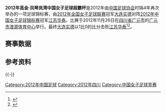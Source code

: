 {{Infobox football match
| title                   = 2012年[[中国女子足球超霸杯|中国女子足球超霸杯]]
| image                   = 
| event                   = 
| team1                   = [[大连权健|大连实德]]
| team1association        = 
| team1score              = 1
| team2                   = [[江苏女足|江苏华泰]]
| team2association        = 
| team2score              = 0
| details                 = 
| date1                   = 2012年11月26日
| stadium1                = [[广元市澳源体育中心|广元市澳源体育中心]]
| city1                   = [[广元市|广元市]]
| man_of_the_match1a      = 
| man_of_the_match1atitle = 
| man_of_the_match1b      = 
| man_of_the_match1btitle = 
| referee                 = 
| attendance              = 
| weather                 =
| previous                = [[2008年中国女子足球超霸杯|2008]]
| next                    = [[2015年中国女子足球超霸杯|2015]]
}}
'''2012年高金·凤琴岚湾中国女子足球超霸杯'''是2012年由[[中国足球协会|中国足球协会]]时隔4年再次举办的一项足球锦标赛，由[[2012年全国女子足球联赛|2012年全国女子足球联赛]]冠军[[大连权健|大连实德]]对阵[[2012年中国女子足球锦标赛|2012年中国女子足球锦标赛]]冠军[[江苏女足|江苏华泰]]。比赛于2012年11月26日在[[四川省|四川省]][[广元市|广元市]]的[[广元市澳源体育中心|广元市澳源体育中心]]举行。最终[[大连权健|大连实德]]以1比0的比分击败[[江苏女足|江苏华泰]]<ref>{{cite web |author1=大连日报 |author2=徐媛媛 |title=《实德女足绝杀夺超霸杯 实现双冠王创近年最佳战绩》 |url=http://sports.sina.com.cn/c/2012-11-27/12356313772.shtml |website=新浪网 |accessdate=2012-11-27 |archive-date=2020-07-22 |archive-url=https://web.archive.org/web/20200722130010/http://sports.sina.com.cn/c/2012-11-27/12356313772.shtml |dead-url=no }}</ref><ref>{{cite news |author1=杨怀寿 |title=《地方在线》 |url=http://market.scol.com.cn/new/html/xfzlb/20121127/xfzlb634007.html |work=《消费质量报》 |date=2012-11-27}}</ref>。
==赛事数据==
{{footballbox
| date         = 2012年11月26日
| event        = 
| round        = 
| time         = 14:30 [[UTC+08:00|UTC+8]]
| team1        = [[大连权健|大连实德]]
| score        = 1 - 0
| report       = [https://cfa002.cfadata.com/china/2012nv_cb.html 报告]
| team2        = [[江苏女足|江苏华泰]]
| goals1       = [[李琳|李琳]]{{goal|90}}
| goals2       = 
| penaltyscore = 
| penalties1   = 
| penalties2   = 
| stadium      = [[广元|广元]]，[[广元市澳源体育中心|广元市澳源体育中心]]
| location     = 
| attendance   = 
| referee      = 
}}

==参考资料==
{{reflist}}
{{-}}

{{中国足球协会女子超级杯赛季}}
{{2012年中国足球}}

[[Category:2012年中国足球|Category:2012年中国足球]]
[[Category:2012年四川|Category:2012年四川]]
[[Category:中国女子足球竞赛|Category:中国女子足球竞赛]]